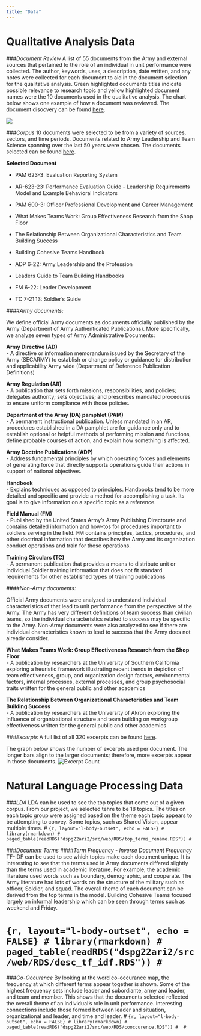 ```yaml
---
title: "Data"
---
```


# Qualitative Analysis Data
###*Document Review*
A list of 55 documents from the Army and external sources that pertained to the role of an individual in unit performance were collected. The author, keywords, uses, a description, date written, and any notes were collected for each document to aid in the document selection for the qualitative analysis. Green highlighted documents titles indicate possible relevance to research topic and yellow highlighted document names were the 10 documents used in the qualitative analysis. The chart below shows one example of how a document was reviewed.
The document disocvery can be found [here](https://github.com/uva-bi-sdad/dspg22ari2/tree/main/data/excel).

![ ](www/document_discovery.PNG)

###*Corpus*
10 documents were selected to be from a variety of sources, sectors, and time periods. Documents related to Army Leadership and Team Science spanning over the last 50 years were chosen. The documents selected can be found [here](https://github.com/uva-bi-sdad/dspg22ari2/tree/main/data/yellow).

**Selected Document**  

- PAM 623-3: Evaluation Reporting System  

- AR-623-23: Performance Evaluation Guide - Leadership Requirements Model and Example Behavioral Indicators  

- PAM 600-3: Officer Professional Development and Career Management  

- What Makes Teams Work: Group Effectiveness Research from the Shop Floor  

- The Relationship Between Organizational Characteristics and Team Building Success  

- Building Cohesive Teams Handbook  

- ADP 6-22: Army Leadership and the Profession 

- Leaders Guide to Team Building Handbooks 

- FM 6-22: Leader Development   

- TC 7-21.13: Soldier’s Guide  

####*Army documents:*

We define official Army documents as documents officially published by the Army (Department of Army Authenticated Publications). More specifically, we analyze seven types of Army Administrative Documents: 

**Army Directive (AD)**   
- A directive or information memorandum issued by the Secretary of the Army (SECARMY) to establish or change policy or guidance for distribution and applicability Army wide (Department of Deference Publication Definitions)

**Army Regulation (AR)**   
- A publication that sets forth missions, responsibilities, and policies; delegates authority; sets objectives; and prescribes mandated procedures to ensure uniform compliance with those policies. 

**Department of the Army (DA) pamphlet (PAM)**   
- A permanent instructional publication. Unless mandated in an AR, procedures established in a DA pamphlet are for guidance only and to establish optional or helpful methods of performing mission and functions, define probable courses of action, and explain how something is affected. 

**Army Doctrine Publications (ADP)**   
- Address fundamental principles by which operating forces and elements of generating force that directly supports operations guide their actions in support of national objectives. 

**Handbook**   
- Explains techniques as opposed to principles. Handbooks tend to be more detailed and specific and provide a method for accomplishing a task. Its goal is to give information on a specific topic as a reference. 

**Field Manual (FM)**   
- Published by the United States Army's Army Publishing Directorate and contains detailed information and how-tos for procedures important to soldiers serving in the field. FM contains principles, tactics, procedures, and other doctrinal information that describes how the Army and its organization conduct operations and train for those operations.

**Training Circulars (TC)**   
- A permanent publication that provides a means to distribute unit or individual Soldier training information that does not fit standard requirements for other established types of training publications 


####*Non-Army documents:*

Official Army documents were analyzed to understand individual characteristics of that lead to unit performance from the perspective of the Army. The Army has very different definitions of team success than civilian teams, so the individual characteristics related to success may be specific to the Army. Non-Army documents were also analyzed to see if there are individual characteristics known to lead to success that the Army does not already consider. 

**What Makes Teams Work: Group Effectiveness Research from the Shop Floor**   
- A publication by researchers at the University of Southern California exploring a heuristic framework illustrating recent trends in depiction of team effectiveness, group, and organization design factors, environmental factors, internal processes, external processes, and group psychosocial traits written for the general public and other academics 

**The Relationship Between Organizational Characteristics and Team Building Success**   
- A publication by researchers at the University of Akron exploring the influence of organizational structure and team building on workgroup effectiveness written for the general public and other academics 

###*Excerpts*
A full list of all 320 excerpts can be found [here](https://github.com/uva-bi-sdad/dspg22ari2/tree/main/data/excel).

The graph below shows the number of excerpts used per document. The longer bars align to the larger documents; therefore, more excerpts appear in those documents. 
![Excerpt Count](www/excerpts_per_doc.PNG)


# Natural Language Processing Data

###*LDA*
LDA can be used to see the top topics that come out of a given corpus. From our project, we selected tehre to be 18 topics. The titles on each topic group were assigned based on the theme each topic appears to be attempting to convey. Some topics, such as Shared Vision, appear multiple times.
# ```{r, layout="l-body-outset", echo = FALSE}
# library(rmarkdown)
# paged_table(readRDS("dspg22ari2/src/web/RDS/top_terms_rename.RDS"))
# ```

###*Document Terms*
####*Term Frequency - Inverse Document Frequency*
TF-IDF can be used to see which topics make each document unique. It is interesting to see that the terms used in Army documents differed slightly than the terms used in academic literature. For example, the academic literature used words such as boundary, demographic, and cooperate. The Army literature had lots of words on the structure of the military such as officer, Soldier, and squad. The overall theme of each document can be derived from the top terms in the model. Building Cohesive Teams focused largely on informal leadership which can be seen through terms such as weekend and Friday. 

# ```{r, layout="l-body-outset", echo = FALSE}
# library(rmarkdown)
# paged_table(readRDS("dspg22ari2/src/web/RDS/desc_tf_idf.RDS"))
# ```

###*Co-Occurence*
By looking at the word co-occurance map, the frequency at which different terms appear together is shown. Some of the highest frequency sets include leader and subordiante, army and leader, and team and member. This shows that the documents selected reflected the overall theme of an individual's role in unit performance. Interesting connections include those formed between leader and situation, organizational and leader, and time and leader. 
# ```{r, layout="l-body-outset", echo = FALSE}
# library(rmarkdown)
# paged_table(readRDS("dspg22ari2/src/web/RDS/cooccurence.RDS"))
# 
# ```







